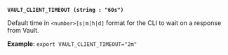 <a id="standard-vault_client_timeout" />

**`VAULT_CLIENT_TIMEOUT (string : "60s")`**

Default time in `<number>[s|m|h|d]` format for the CLI to wait on a response
from Vault.

**Example**: `export VAULT_CLIENT_TIMEOUT="2m"`

